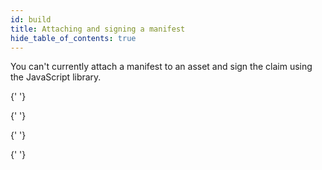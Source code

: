 ```yaml
---
id: build
title: Attaching and signing a manifest
hide_table_of_contents: true
---
```




<Tabs groupId="programming-lang">

<TabItem value="js" label="JavaScript">

You can't currently attach a manifest to an asset and sign the claim using the JavaScript library.

</TabItem>

<TabItem value="python" label="Python" default>

{' '}
<PythonBuild name="python-build" />

</TabItem>

<TabItem value="node" label="Node.js">

{' '}
<NodeBuild name="node-build" />

</TabItem>

<TabItem value="cpp" label="C++">

{' '}
<CppBuild name="cpp-build" />

</TabItem>

<TabItem value="rust" label="Rust">

{' '}
<RustBuild name="rust-build" />

</TabItem>

  </Tabs>
